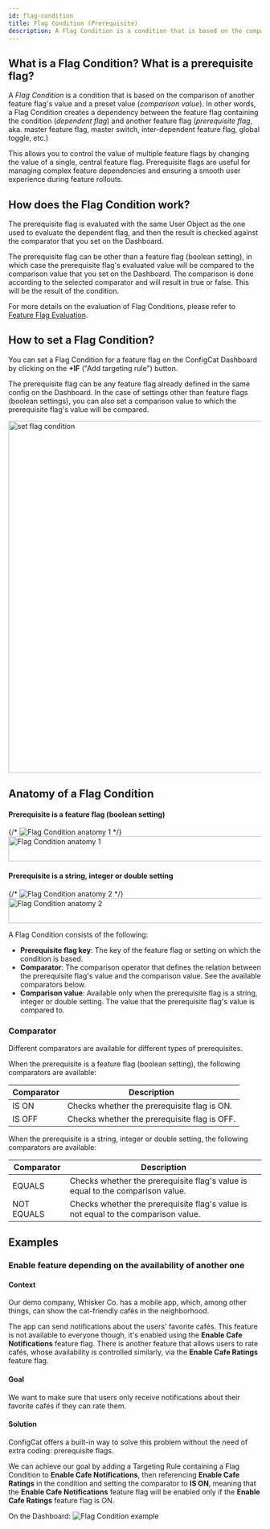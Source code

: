 ```yaml
---
id: flag-condition
title: Flag Condition (Prerequisite)
description: A Flag Condition is a condition that is based on the comparison of another feature flag's value and a preset value (comparison value).
---
```


## What is a Flag Condition? What is a prerequisite flag?

A *Flag Condition* is a condition that is based on the comparison of another feature flag's value and a preset value (*comparison value*). In other words, a Flag Condition creates a dependency between the feature flag containing the condition (*dependent flag*) and another feature flag (*prerequisite flag*, aka. master feature flag, master switch, inter-dependent feature flag, global toggle, etc.)

This allows you to control the value of multiple feature flags by changing the value of a single, central feature flag. Prerequisite flags are useful for managing complex feature dependencies and ensuring a smooth user experience during feature rollouts.

## How does the Flag Condition work?

The prerequisite flag is evaluated with the same User Object as the one used to evaluate the dependent flag, and then the result is checked against the comparator that you set on the Dashboard. 

The prerequisite flag can be other than a feature flag (boolean setting), in which case the prerequisite flag's evaluated value will be compared to the comparison value that you set on the Dashboard. The comparison is done according to the selected comparator and will result in true or false. This will be the result of the condition.

For more details on the evaluation of Flag Conditions, please refer to [Feature Flag Evaluation](../../feature-flag-evaluation).

## How to set a Flag Condition?

You can set a Flag Condition for a feature flag on the ConfigCat Dashboard by clicking on the **+IF** ("Add targeting rule") button.

The prerequisite flag can be any feature flag already defined in the same config on the Dashboard. In the case of settings other than feature flags (boolean settings), you can also set a comparison value to which the prerequisite flag's value will be compared.

<img src="/docs/assets/targeting/targeting-rule/flag-condition/flag-condition.png" width="700" alt="set flag condition" decoding="async" loading="lazy"/>

## Anatomy of a Flag Condition

#### Prerequisite is a feature flag (boolean setting)
{/* ![Flag Condition anatomy 1](/assets/targeting/targeting-rule/flag-condition/flag-condition-anatomy1.png) */}
<img src="/docs/assets/targeting/targeting-rule/flag-condition/flag-condition-anatomy1.png" width="572" height="50" alt="Flag Condition anatomy 1" decoding="async" loading="lazy"/>

#### Prerequisite is a string, integer or double setting
{/* ![Flag Condition anatomy 2](/assets/targeting/targeting-rule/flag-condition/flag-condition-anatomy2.png) */}
<img src="/docs/assets/targeting/targeting-rule/flag-condition/flag-condition-anatomy2.png" width="958" height="50" alt="Flag Condition anatomy 2" decoding="async" loading="lazy"/>

A Flag Condition consists of the following: 

- **Prerequisite flag key**: The key of the feature flag or setting on which the condition is based.
- **Comparator**: The comparison operator that defines the relation between the prerequisite flag's value and the comparison value. See the available comparators below.
- **Comparison value**: Available only when the prerequisite flag is a string, integer or double setting. The value that the prerequisite flag's value is compared to.

### Comparator

Different comparators are available for different types of prerequisites.

When the prerequisite is a feature flag (boolean setting), the following comparators are available:

| Comparator | Description                                           |
| ---------- | ----------------------------------------------------- |
| IS ON      | Checks whether the prerequisite flag is ON.  |
| IS OFF     | Checks whether the prerequisite flag is OFF. |

When the prerequisite is a string, integer or double setting, the following comparators are available:

| Comparator | Description                                                                                 |
| -----------| ------------------------------------------------------------------------------------------- |
| EQUALS     | Checks whether the prerequisite flag's value is equal to the comparison value.     |
| NOT EQUALS | Checks whether the prerequisite flag's value is not equal to the comparison value. |

## Examples

### Enable feature depending on the availability of another one

#### Context
Our demo company, Whisker Co. has a mobile app, which, among other things, can show the cat-friendly cafés in the neighborhood.

The app can send notifications about the users' favorite cafés. This feature is not available to everyone though, it's enabled using the **Enable Cafe Notifications** feature flag.
There is another feature that allows users to rate cafés, whose availability is controlled similarly, via the **Enable Cafe Ratings** feature flag.

#### Goal
We want to make sure that users only receive notifications about their favorite cafés if they can rate them.

#### Solution
ConfigCat offers a built-in way to solve this problem without the need of extra coding: prerequisite flags.

We can achieve our goal by adding a Targeting Rule containing a Flag Condition to **Enable Cafe Notifications**, then referencing **Enable Cafe Ratings** in the condition and setting the comparator to **IS ON**, meaning that the **Enable Cafe Notifications** feature flag will be enabled only if the **Enable Cafe Ratings** feature flag is ON.

On the Dashboard:
![Flag Condition example](/assets/targeting/targeting-rule/flag-condition/flag-condition-example.png)